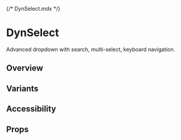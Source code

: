 {/* DynSelect.mdx */}

<Meta of={Stories} />

# DynSelect

Advanced dropdown with search, multi-select, keyboard navigation.

## Overview
<Canvas of={Stories.Default} />

## Variants
<Canvas of={Stories.MultiSelect} />
<Canvas of={Stories.WithSearch} />

## Accessibility
<Canvas of={Stories.AccessibilityDemo} />

## Props
<Controls of={Stories.Default} />
